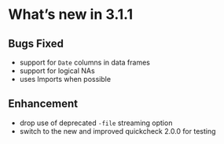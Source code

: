 # What's new in 3.1.1

## Bugs Fixed

* support for `Date` columns in data frames
* support for logical NAs
* uses Imports when possible

## Enhancement

* drop use of deprecated `-file` streaming option
* switch to the new and improved quickcheck 2.0.0 for testing